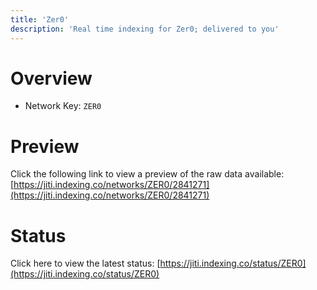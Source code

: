 ```yaml
---
title: 'Zer0'
description: 'Real time indexing for Zer0; delivered to you'
---
```


# Overview
- Network Key: `ZER0`

# Preview
Click the following link to view a preview of the raw data available: [https://jiti.indexing.co/networks/ZER0/2841271](https://jiti.indexing.co/networks/ZER0/2841271)

# Status
Click here to view the latest status: [https://jiti.indexing.co/status/ZER0](https://jiti.indexing.co/status/ZER0)
